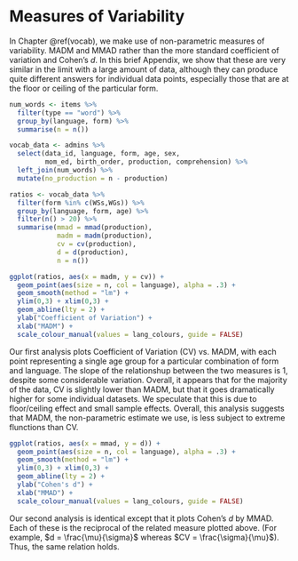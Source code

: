 # Measures of Variability {#appendix-variability}

In Chapter \@ref(vocab), we make use of non-parametric measures of variability. MADM and MMAD rather than the more standard coefficient of variation and Cohen's $d$. In this brief Appendix, we show that these are very similar in the limit with a large amount of data, although they can produce quite different answers for individual data points, especially those that are at the floor or ceiling of the particular form. 


```r
num_words <- items %>%
  filter(type == "word") %>%
  group_by(language, form) %>%
  summarise(n = n())

vocab_data <- admins %>%
  select(data_id, language, form, age, sex, 
         mom_ed, birth_order, production, comprehension) %>% 
  left_join(num_words) %>%
  mutate(no_production = n - production)

```


```r
ratios <- vocab_data %>%
  filter(form %in% c(WSs,WGs)) %>%
  group_by(language, form, age) %>%
  filter(n() > 20) %>%
  summarise(mmad = mmad(production), 
            madm = madm(production), 
            cv = cv(production), 
            d = d(production), 
            n = n())
```


```r
ggplot(ratios, aes(x = madm, y = cv)) + 
  geom_point(aes(size = n, col = language), alpha = .3) + 
  geom_smooth(method = "lm") +
  ylim(0,3) + xlim(0,3) +
  geom_abline(lty = 2) +
  ylab("Coefficient of Variation") + 
  xlab("MADM") + 
  scale_colour_manual(values = lang_colours, guide = FALSE)
```

Our first analysis plots Coefficient of Variation (CV) vs. MADM, with each point representing a single age group for a particular combination of form and language. The slope of the relationshup between the two measures is 1, despite some considerable variation. Overall, it appears that for the majority of the data, CV is slightly lower than MADM, but that it goes dramatically higher for some individual datasets. We speculate that this is due to floor/ceiling effect and small sample effects. Overall, this analysis suggests that MADM, the non-parametric estimate we use, is less subject to extreme flunctions than CV.

```r
ggplot(ratios, aes(x = mmad, y = d)) + 
  geom_point(aes(size = n, col = language), alpha = .3) + 
  geom_smooth(method = "lm") +
  ylim(0,3) + xlim(0,3) +
  geom_abline(lty = 2) +
  ylab("Cohen's d") + 
  xlab("MMAD") + 
  scale_colour_manual(values = lang_colours, guide = FALSE)
```

Our second analysis is identical except that it plots Cohen's $d$ by MMAD. Each of these is the reciprocal of the related measure plotted above. (For example, $d = \frac{\mu}{\sigma}$ whereas $CV = \frac{\sigma}{\mu}$). Thus, the same relation holds.
